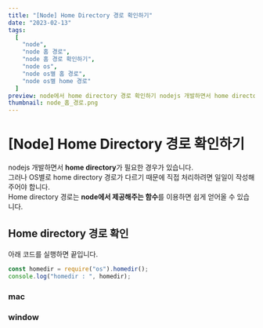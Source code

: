 ```yaml
---
title: "[Node] Home Directory 경로 확인하기"
date: "2023-02-13"
tags:
  [
    "node",
    "node 홈 경로",
    "node 홈 경로 확인하기",
    "node os",
    "node os별 홈 경로",
    "node os별 home 경로"
  ]
preview: node에서 home directory 경로 확인하기 nodejs 개발하면서 home directory가 필요한 경우가 있습니다. 그러나 OS별로 home directory 경로가 다르기 때문에 직접 처리하려면 일일이 작성해주어야 합니다. Home directory 경로는 node에서 제공해주는 함수를 이용하면 쉽게 얻어올 수 있습니다. Home directory 경로 확인 아래 코드를 실행하면 끝입니다. const homedir = require("os").homedir(); console.log("homedir ", homedir);
thumbnail: node_홈_경로.png
---
```


# [Node] Home Directory 경로 확인하기

nodejs 개발하면서 **home directory**가 필요한 경우가 있습니다.  
그러나 OS별로 home directory 경로가 다르기 때문에 직접 처리하려면 일일이 작성해주어야 합니다.  
Home directory 경로는 **node에서 제공해주는 함수**를 이용하면 쉽게 얻어올 수 있습니다.

## Home directory 경로 확인

아래 코드를 실행하면 끝입니다.

```js
const homedir = require("os").homedir();
console.log("homedir : ", homedir);
```

### mac

<PostFullWidthImage
  src="https://raw.githubusercontent.com/Codiving/blog-posts/main/Images/공유/Node/홈_경로_1.png"
  alt="이미지1"
/>

### window

<PostFullWidthImage
  src="https://raw.githubusercontent.com/Codiving/blog-posts/main/Images/공유/Node/홈_경로_2.png"
  alt="이미지1"
/>
